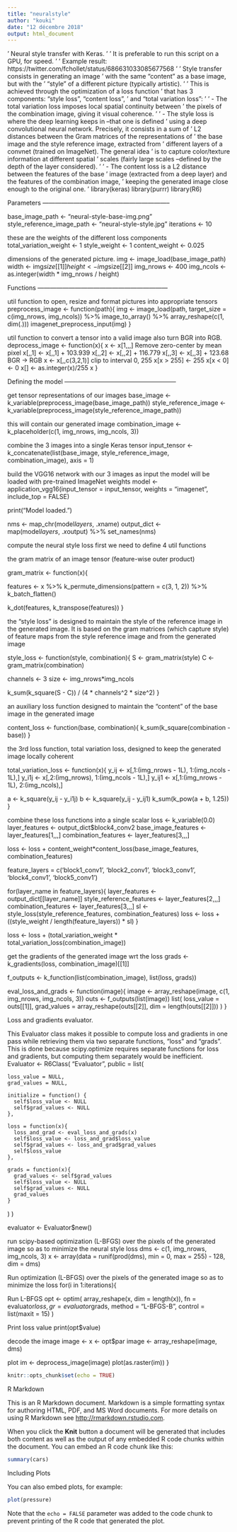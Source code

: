 ---
title: "neuralstyle"
author: "kouki"
date: "12 décembre 2018"
output: html_document
---
' Neural style transfer with Keras.
' 
' It is preferable to run this script on a GPU, for speed.
' 
' Example result: https://twitter.com/fchollet/status/686631033085677568
' 
' Style transfer consists in generating an image
' with the same "content" as a base image, but with the
' "style" of a different picture (typically artistic). 
' 
' This is achieved through the optimization of a loss function
' that has 3 components: "style loss", "content loss",
' and "total variation loss":
' 
'  - The total variation loss imposes local spatial continuity between
'    the pixels of the combination image, giving it visual coherence.
' 
'  - The style loss is where the deep learning keeps in --that one is defined
'    using a deep convolutional neural network. Precisely, it consists in a sum of
'    L2 distances between the Gram matrices of the representations of
'    the base image and the style reference image, extracted from
'    different layers of a convnet (trained on ImageNet). The general idea
'    is to capture color/texture information at different spatial
'    scales (fairly large scales --defined by the depth of the layer considered).
' 
'  - The content loss is a L2 distance between the features of the base
'    image (extracted from a deep layer) and the features of the combination image,
'    keeping the generated image close enough to the original one.
'
library(keras)
library(purrr)
library(R6)

 Parameters --------------------------------------------------------------

base_image_path <- "neural-style-base-img.png"
style_reference_image_path <- "neural-style-style.jpg"
iterations <- 10

 these are the weights of the different loss components
total_variation_weight <- 1
style_weight <- 1
content_weight <- 0.025

 dimensions of the generated picture.
img <- image_load(base_image_path)
width <- img$size[[1]]
height <- img$size[[2]]
img_nrows <- 400
img_ncols <- as.integer(width * img_nrows / height)


 Functions ---------------------------------------------------------------

 util function to open, resize and format pictures into appropriate tensors
preprocess_image <- function(path){
  img <- image_load(path, target_size = c(img_nrows, img_ncols)) %>%
    image_to_array() %>%
    array_reshape(c(1, dim(.)))
  imagenet_preprocess_input(img)
}

 util function to convert a tensor into a valid image
 also turn BGR into RGB.
deprocess_image <- function(x){
  x <- x[1,,,]
   Remove zero-center by mean pixel
  x[,,1] <- x[,,1] + 103.939
  x[,,2] <- x[,,2] + 116.779
  x[,,3] <- x[,,3] + 123.68
   BGR -> RGB
  x <- x[,,c(3,2,1)]
   clip to interval 0, 255
  x[x > 255] <- 255
  x[x < 0] <- 0
  x[] <- as.integer(x)/255
  x
}


 Defining the model ------------------------------------------------------

 get tensor representations of our images
base_image <- k_variable(preprocess_image(base_image_path))
style_reference_image <- k_variable(preprocess_image(style_reference_image_path))

 this will contain our generated image
combination_image <- k_placeholder(c(1, img_nrows, img_ncols, 3))

 combine the 3 images into a single Keras tensor
input_tensor <- k_concatenate(list(base_image, style_reference_image, 
                                   combination_image), axis = 1)

 build the VGG16 network with our 3 images as input
 the model will be loaded with pre-trained ImageNet weights
model <- application_vgg16(input_tensor = input_tensor, weights = "imagenet", 
                           include_top = FALSE)

print("Model loaded.")

nms <- map_chr(model$layers, ~.x$name)
output_dict <- map(model$layers, ~.x$output) %>% set_names(nms)

 compute the neural style loss
 first we need to define 4 util functions

 the gram matrix of an image tensor (feature-wise outer product)

gram_matrix <- function(x){
  
  features <- x %>%
    k_permute_dimensions(pattern = c(3, 1, 2)) %>%
    k_batch_flatten()
  
  k_dot(features, k_transpose(features))
}

 the "style loss" is designed to maintain
 the style of the reference image in the generated image.
 It is based on the gram matrices (which capture style) of
 feature maps from the style reference image
 and from the generated image

style_loss <- function(style, combination){
  S <- gram_matrix(style)
  C <- gram_matrix(combination)
  
  channels <- 3
  size <- img_nrows*img_ncols
  
  k_sum(k_square(S - C)) / (4 * channels^2  * size^2)
}

 an auxiliary loss function
 designed to maintain the "content" of the
 base image in the generated image

content_loss <- function(base, combination){
  k_sum(k_square(combination - base))
}

 the 3rd loss function, total variation loss,
 designed to keep the generated image locally coherent

total_variation_loss <- function(x){
  y_ij  <- x[,1:(img_nrows - 1L), 1:(img_ncols - 1L),]
  y_i1j <- x[,2:(img_nrows), 1:(img_ncols - 1L),]
  y_ij1 <- x[,1:(img_nrows - 1L), 2:(img_ncols),]
  
  a <- k_square(y_ij - y_i1j)
  b <- k_square(y_ij - y_ij1)
  k_sum(k_pow(a + b, 1.25))
}

 combine these loss functions into a single scalar
loss <- k_variable(0.0)
layer_features <- output_dict$block4_conv2
base_image_features <- layer_features[1,,,]
combination_features <- layer_features[3,,,]

loss <- loss + content_weight*content_loss(base_image_features, 
                                           combination_features)

feature_layers = c('block1_conv1', 'block2_conv1',
                  'block3_conv1', 'block4_conv1',
                  'block5_conv1')

for(layer_name in feature_layers){
  layer_features <- output_dict[[layer_name]]
  style_reference_features <- layer_features[2,,,]
  combination_features <- layer_features[3,,,]
  sl <- style_loss(style_reference_features, combination_features)
  loss <- loss + ((style_weight / length(feature_layers)) * sl)
}

loss <- loss + (total_variation_weight * total_variation_loss(combination_image))

 get the gradients of the generated image wrt the loss
grads <- k_gradients(loss, combination_image)[[1]]

f_outputs <- k_function(list(combination_image), list(loss, grads))

eval_loss_and_grads <- function(image){
  image <- array_reshape(image, c(1, img_nrows, img_ncols, 3))
  outs <- f_outputs(list(image))
  list(
    loss_value = outs[[1]],
    grad_values = array_reshape(outs[[2]], dim = length(outs[[2]]))
  )
}

 Loss and gradients evaluator.
 
 This Evaluator class makes it possible
 to compute loss and gradients in one pass
 while retrieving them via two separate functions,
 "loss" and "grads". This is done because scipy.optimize
 requires separate functions for loss and gradients,
 but computing them separately would be inefficient.
Evaluator <- R6Class(
  "Evaluator",
  public = list(
    
    loss_value = NULL,
    grad_values = NULL,
    
    initialize = function() {
      self$loss_value <- NULL
      self$grad_values <- NULL
    },
    
    loss = function(x){
      loss_and_grad <- eval_loss_and_grads(x)
      self$loss_value <- loss_and_grad$loss_value
      self$grad_values <- loss_and_grad$grad_values
      self$loss_value
    },
    
    grads = function(x){
      grad_values <- self$grad_values
      self$loss_value <- NULL
      self$grad_values <- NULL
      grad_values
    }
    
  )
)

evaluator <- Evaluator$new()

 run scipy-based optimization (L-BFGS) over the pixels of the generated image
 so as to minimize the neural style loss
dms <- c(1, img_nrows, img_ncols, 3)
x <- array(data = runif(prod(dms), min = 0, max = 255) - 128, dim = dms)

 Run optimization (L-BFGS) over the pixels of the generated image
 so as to minimize the loss
for(i in 1:iterations){

   Run L-BFGS
  opt <- optim(
    array_reshape(x, dim = length(x)), fn = evaluator$loss, gr = evaluator$grads, 
    method = "L-BFGS-B",
    control = list(maxit = 15)
  )
  
   Print loss value
  print(opt$value)
  
   decode the image
  image <- x <- opt$par
  image <- array_reshape(image, dms)
  
   plot
  im <- deprocess_image(image)
  plot(as.raster(im))
}
```{r setup, include=FALSE}
knitr::opts_chunk$set(echo = TRUE)
```

 R Markdown

This is an R Markdown document. Markdown is a simple formatting syntax for authoring HTML, PDF, and MS Word documents. For more details on using R Markdown see <http://rmarkdown.rstudio.com>.

When you click the **Knit** button a document will be generated that includes both content as well as the output of any embedded R code chunks within the document. You can embed an R code chunk like this:

```{r cars}
summary(cars)
```

 Including Plots

You can also embed plots, for example:

```{r pressure, echo=FALSE}
plot(pressure)
```

Note that the `echo = FALSE` parameter was added to the code chunk to prevent printing of the R code that generated the plot.
